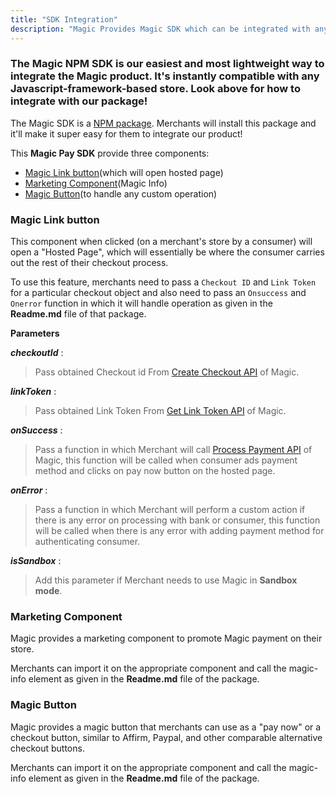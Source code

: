 ```yaml
---
title: "SDK Integration"
description: "Magic Provides Magic SDK which can be integrated with any __javascript framework__."
---
```


### The Magic NPM SDK is our easiest and most lightweight way to integrate the Magic product. It's instantly compatible with any Javascript-framework-based store. Look above for how to integrate with our package!

The Magic SDK is a [NPM package](https://www.npmjs.com/package/@magicpay/magicpay-js). Merchants will install this package and it'll make it super easy for them to integrate our product!

This __Magic Pay SDK__ provide three components:
* [Magic Link button](#magic-link-button)(which will open hosted page)
* [Marketing Component](#marketing-component)(Magic Info)
* [Magic Button](#magic-button)(to handle any custom operation)


### Magic Link button

This component when clicked (on a merchant's store by a consumer) will open a "Hosted Page", which will essentially be where the consumer carries out the rest of their checkout process.

To use this feature, merchants need to pass a `Checkout ID` and `Link Token` for a particular checkout object and also need to pass an `Onsuccess` and `Onerror` function in which it will handle operation as given in the __Readme.md__ file of that package.

**Parameters**

___checkoutId___ : <blockquote> Pass obtained Checkout id From [Create Checkout API](/api-reference/endpoint/checkout/create_checkout) of Magic.</blockquote>

___linkToken___  : <blockquote> Pass obtained Link Token From [Get Link Token API](/api-reference/endpoint/checkout/generate_link_token) of Magic. </blockquote>

___onSuccess___  : <blockquote> Pass a function in which Merchant will call [Process Payment API](/api-reference/endpoint/payment_preprocess/get_processor_token) of Magic, this function will be called when consumer ads payment method and clicks on pay now button on the hosted page. </blockquote>

___onError___    : <blockquote> Pass a function in which Merchant will perform a custom action if there is any error on processing with bank or consumer, this function will be called when there is any error with adding payment method for authenticating consumer. </blockquote>

___isSandbox___  : <blockquote> Add this parameter if Merchant needs to use Magic in __Sandbox mode__. </blockquote>


### Marketing Component

Magic provides a marketing component to promote Magic payment on their store.

Merchants can import it on the appropriate component and call the magic-info element as given in the __Readme.md__ file of the package.


### Magic Button

Magic provides a magic button that merchants can use as a "pay now" or a checkout button, similar to Affirm, Paypal, and other comparable alternative checkout buttons.

Merchants can import it on the appropriate component and call the magic-info element as given in the __Readme.md__ file of the package.

